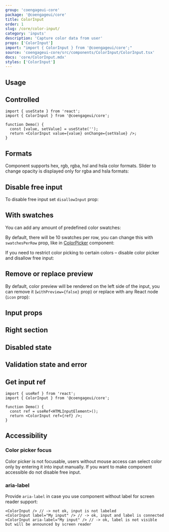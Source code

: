 ```yaml
---
group: 'coengageui-core'
package: '@coengageui/core'
title: ColorInput
order: 1
slug: /core/color-input/
category: 'inputs'
description: 'Capture color data from user'
props: ['ColorInput']
import: "import { ColorInput } from '@coengageui/core';"
source: 'coengageui-core/src/components/ColorInput/ColorInput.tsx'
docs: 'core/ColorInput.mdx'
styles: ['ColorInput']
---
```



## Usage

<Demo data={ColorInputDemos.usage} />

## Controlled

```tsx
import { useState } from 'react';
import { ColorInput } from '@coengageui/core';

function Demo() {
  const [value, setValue] = useState('');
  return <ColorInput value={value} onChange={setValue} />;
}
```

## Formats

Component supports hex, rgb, rgba, hsl and hsla color formats.
Slider to change opacity is displayed only for rgba and hsla formats:

<Demo data={ColorInputDemos.formatsConfigurator} />

## Disable free input

To disable free input set `disallowInput` prop:

<Demo data={ColorInputDemos.readOnly} />

## With swatches

You can add any amount of predefined color swatches:

<Demo data={ColorInputDemos.swatches} />

By default, there will be 10 swatches per row, you can change this with `swatchesPerRow` prop,
like in [ColorPicker](/core/color-picker/) component:

<Demo data={ColorPickerDemos.swatchesConfigurator} />

If you need to restrict color picking to certain colors – disable color picker and disallow free input:

<Demo data={ColorInputDemos.swatchesOnly} />

## Remove or replace preview

By default, color preview will be rendered on the left side of the input,
you can remove it (`withPreview={false}` prop) or replace with any React node (`icon` prop):

<Demo data={ColorInputDemos.icon} />

## Input props

<Demo data={ColorInputDemos.inputConfigurator} />

## Right section

<Demo data={ColorInputDemos.rightSection} />

## Disabled state

<Demo data={ColorInputDemos.disabled} />

## Validation state and error

<Demo data={ColorInputDemos.validation} />

## Get input ref

```tsx
import { useRef } from 'react';
import { ColorInput } from '@coengageui/core';

function Demo() {
  const ref = useRef<HTMLInputElement>();
  return <ColorInput ref={ref} />;
}
```

## Accessibility

### Color picker focus

Color picker is not focusable, users without mouse access can select color only by entering it into input manually.
If you want to make component accessible do not disable free input.

### aria-label

Provide `aria-label` in case you use component without label for screen reader support:

```tsx
<ColorInput /> // -> not ok, input is not labeled
<ColorInput label="My input" /> // -> ok, input and label is connected
<ColorInput aria-label="My input" /> // -> ok, label is not visible but will be announced by screen reader
```
